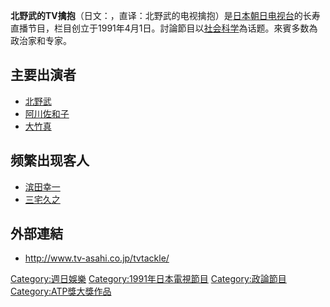 {{infobox television |
  | show_name = 北野武的TV擒抱
  | image = 
  | caption = 
  | rating = 
  | format = [[社会科学|社会科学]]
  | runtime = 星期一 21:00 - 21:54
  | creator = 
  | starring = 
  | country = [[日本|日本]]
  | network = {{flagicon|Japan}} [[朝日电视台|朝日电视台]]
  | first_aired = 1991年4月1日
  | last_aired = 继续中
  | num_episodes = 
  |}}

'''北野武的TV擒抱'''（日文：'''{{lang|ja|ビートたけしのTVタックル}}'''，直译：北野武的电视擒抱）是[[日本|日本]][[朝日电视台|朝日电视台]]的长寿直播节目，栏目创立于1991年4月1日。討論節目以[[社会科学|社会科学]]為话题。來賓多数為政治家和专家。

==主要出演者==
*[[北野武|北野武]]
*[[阿川佐和子|阿川佐和子]]
*[[大竹真|大竹真]]

==频繁出现客人==
*[[滨田幸一|滨田幸一]]
*[[三宅久之|三宅久之]]

==外部連結==
*{{ja}} http://www.tv-asahi.co.jp/tvtackle/{{Wayback|url=http://www.tv-asahi.co.jp/tvtackle/ |date=20090917204004 }} 

{{tv-stub}}

{{DEFAULTSORT:Beat Takeshi no TV Tackle}}
[[Category:週日娛樂|Category:週日娛樂]]
[[Category:1991年日本電視節目|Category:1991年日本電視節目]]
[[Category:政論節目|Category:政論節目]]
[[Category:ATP獎大獎作品|Category:ATP獎大獎作品]]